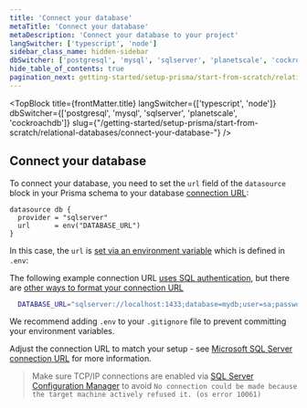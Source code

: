```yaml
---
title: 'Connect your database'
metaTitle: 'Connect your database'
metaDescription: 'Connect your database to your project'
langSwitcher: ['typescript', 'node']
sidebar_class_name: hidden-sidebar
dbSwitcher: ['postgresql', 'mysql', 'sqlserver', 'planetscale', 'cockroachdb']
hide_table_of_contents: true
pagination_next: getting-started/setup-prisma/start-from-scratch/relational-databases/using-prisma-migrate-typescript-sqlserver
---
```


<TopBlock
  title={frontMatter.title}
  langSwitcher={['typescript', 'node']}
  dbSwitcher={['postgresql', 'mysql', 'sqlserver', 'planetscale', 'cockroachdb']}
  slug={"/getting-started/setup-prisma/start-from-scratch/relational-databases/connect-your-database-"}
 />

## Connect your database

To connect your database, you need to set the `url` field of the `datasource` block in your Prisma schema to your database [connection URL](/orm/reference/connection-urls):

```prisma file=prisma/schema.prisma
datasource db {
  provider = "sqlserver"
  url      = env("DATABASE_URL")
}
```

In this case, the `url` is [set via an environment variable](/orm/prisma-schema/overview#accessing-environment-variables-from-the-schema) which is defined in `.env`:

The following example connection URL [uses SQL authentication](/orm/overview/databases/sql-server), but there are [other ways to format your connection URL](/orm/overview/databases/sql-server)

```bash file=.env
  DATABASE_URL="sqlserver://localhost:1433;database=mydb;user=sa;password=r@ndomP@$$w0rd;trustServerCertificate=true"
```

<Admonition type="info">

We recommend adding `.env` to your `.gitignore` file to prevent committing your environment variables.

</Admonition>

Adjust the connection URL to match your setup - see [Microsoft SQL Server connection URL](/orm/overview/databases/sql-server) for more information.

> Make sure TCP/IP connections are enabled via [SQL Server Configuration Manager](https://docs.microsoft.com/en-us/sql/relational-databases/sql-server-configuration-manager) to avoid `No connection could be made because the target machine actively refused it. (os error 10061)`

